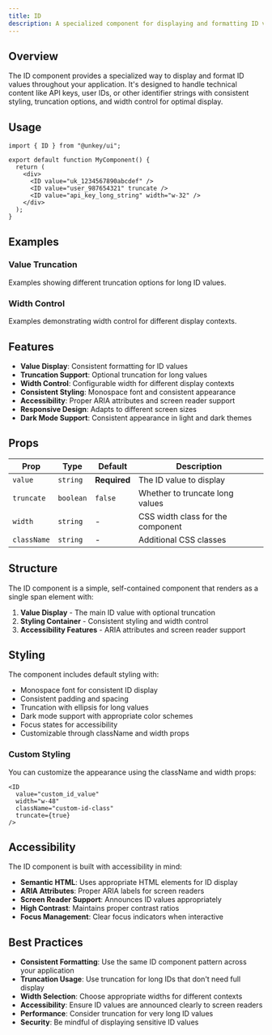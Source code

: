 ```yaml
---
title: ID
description: A specialized component for displaying and formatting ID values with truncation, width control, and consistent styling for technical content.
---
```


## Overview

The ID component provides a specialized way to display and format ID values throughout your application. It's designed to handle technical content like API keys, user IDs, or other identifier strings with consistent styling, truncation options, and width control for optimal display.

## Usage

```tsx
import { ID } from "@unkey/ui";

export default function MyComponent() {
  return (
    <div>
      <ID value="uk_1234567890abcdef" />
      <ID value="user_987654321" truncate />
      <ID value="api_key_long_string" width="w-32" />
    </div>
  );
}
```

## Examples

### Value Truncation
Examples showing different truncation options for long ID values.

<ValueTruncateExample />

### Width Control
Examples demonstrating width control for different display contexts.

<WidthExample />

## Features

- **Value Display**: Consistent formatting for ID values
- **Truncation Support**: Optional truncation for long values
- **Width Control**: Configurable width for different display contexts
- **Consistent Styling**: Monospace font and consistent appearance
- **Accessibility**: Proper ARIA attributes and screen reader support
- **Responsive Design**: Adapts to different screen sizes
- **Dark Mode Support**: Consistent appearance in light and dark themes

## Props

| Prop | Type | Default | Description |
|------|------|---------|-------------|
| `value` | `string` | **Required** | The ID value to display |
| `truncate` | `boolean` | `false` | Whether to truncate long values |
| `width` | `string` | - | CSS width class for the component |
| `className` | `string` | - | Additional CSS classes |

## Structure

The ID component is a simple, self-contained component that renders as a single span element with:

1. **Value Display** - The main ID value with optional truncation
2. **Styling Container** - Consistent styling and width control
3. **Accessibility Features** - ARIA attributes and screen reader support

## Styling

The component includes default styling with:

- Monospace font for consistent ID display
- Consistent padding and spacing
- Truncation with ellipsis for long values
- Dark mode support with appropriate color schemes
- Focus states for accessibility
- Customizable through className and width props

### Custom Styling

You can customize the appearance using the className and width props:

```tsx
<ID
  value="custom_id_value"
  width="w-48"
  className="custom-id-class"
  truncate={true}
/>
```

## Accessibility

The ID component is built with accessibility in mind:

- **Semantic HTML**: Uses appropriate HTML elements for ID display
- **ARIA Attributes**: Proper ARIA labels for screen readers
- **Screen Reader Support**: Announces ID values appropriately
- **High Contrast**: Maintains proper contrast ratios
- **Focus Management**: Clear focus indicators when interactive

## Best Practices

- **Consistent Formatting**: Use the same ID component pattern across your application
- **Truncation Usage**: Use truncation for long IDs that don't need full display
- **Width Selection**: Choose appropriate widths for different contexts
- **Accessibility**: Ensure ID values are announced clearly to screen readers
- **Performance**: Consider truncation for very long ID values
- **Security**: Be mindful of displaying sensitive ID values

















